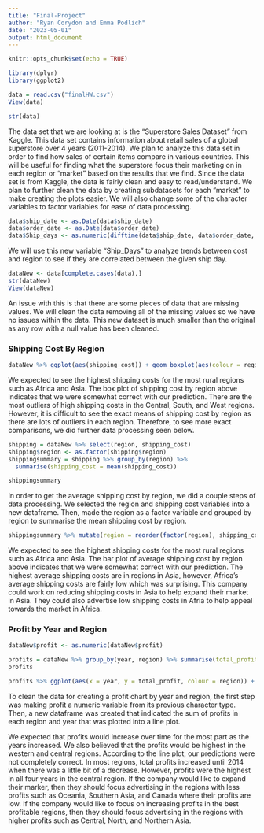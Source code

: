 ```yaml
---
title: "Final-Project"
author: "Ryan Corydon and Emma Podlich"
date: "2023-05-01"
output: html_document
---
```


```r
knitr::opts_chunk$set(echo = TRUE)

library(dplyr)
library(ggplot2)
```

```r
data = read.csv("finalHW.csv")
View(data)

str(data)
```

The data set that we are looking at is the "Superstore Sales Dataset" from Kaggle. This data set contains information about retail sales of a global superstore over 4 years (2011-2014). We plan to analyze this data set in order to find how sales of certain items compare in various countries. This will be useful for finding what the superstore focus their marketing on in each region or "market" based on the results that we find. Since the data set is from Kaggle, the data is fairly clean and easy to read/understand. We plan to further clean the data by creating subdatasets for each "market" to make creating the plots easier. We will also change some of the character variables to factor variables for ease of data processing. 


```r
data$ship_date <- as.Date(data$ship_date)
data$order_date <- as.Date(data$order_date)
data$Ship_days <- as.numeric(difftime(data$ship_date, data$order_date, units = "days"))
```

We will use this new variable "Ship_Days" to analyze trends between cost and region to see if they are correlated between the given ship day.


```r
dataNew <- data[complete.cases(data),]
str(dataNew)
View(dataNew)
```
An issue with this is that there are some pieces of data that are missing values. We will clean the data removing all of the missing values so we have no issues within the data. This new dataset is much smaller than the original as any row with a null value has been cleaned.


### Shipping Cost By Region

```r
dataNew %>% ggplot(aes(shipping_cost)) + geom_boxplot(aes(colour = region)) + facet_wrap(~region) + ggtitle("Shipping Cost By Region Boxplot") + labs(x = "Shipping Cost (dollars)")
```

We expected to see the highest shipping costs for the most rural regions such as Africa and Asia. The box plot of shipping cost by region above indicates that we were somewhat correct with our prediction. There are the most outliers of high shipping costs in the Central, South, and West regions. However, it is difficult to see the exact means of shipping cost by region as there are lots of outliers in each region. Therefore, to see more exact comparisons, we did further data processing seen below.

```r
shipping = dataNew %>% select(region, shipping_cost)
shipping$region <- as.factor(shipping$region)
shippingsummary = shipping %>% group_by(region) %>%
  summarise(shipping_cost = mean(shipping_cost))

shippingsummary
```

In order to get the average shipping cost by region, we did a couple steps of data processing. We selected the region and shipping cost variables into a new dataframe. Then, made the region as a factor variable and grouped by region to summarise the mean shipping cost by region.

```r
shippingsummary %>% mutate(region = reorder(factor(region), shipping_cost, mean, na.rm=TRUE)) %>% ggplot(aes(x = region, y = shipping_cost)) + geom_bar(stat = 'identity') + ggtitle("Average Shipping Cost By Region Bar Chart") + labs(y = "Average Shipping Cost (dollars)", x = "Region")
```

We expected to see the highest shipping costs for the most rural regions such as Africa and Asia. The bar plot of average shipping cost by region above indicates that we were somewhat correct with our prediction. The highest average shipping costs are in regions in Asia, however, Africa's average shipping costs are fairly low which was surprising. This company could work on reducing shipping costs in Asia to help expand their market in Asia. They could also advertise low shipping costs in Afria to help appeal towards the market in Africa.


### Profit by Year and Region

```r
dataNew$profit <- as.numeric(dataNew$profit)

profits = dataNew %>% group_by(year, region) %>% summarise(total_profit = sum(profit))
profits

profits %>% ggplot(aes(x = year, y = total_profit, colour = region)) + geom_line() + facet_wrap(~region) + ggtitle("Total Profit by Year and Region") + labs(x = "Year", y = "Total Profit (dollars)")
```
To clean the data for creating a profit chart by year and region, the first step was making profit a numeric variable from its previous character type. Then, a new dataframe was created that indicated the sum of profits in each region and year that was plotted into a line plot. 

We expected that profits would increase over time for the most part as the years increased. We also believed that the profits would be highest in the western and central regions. According to the line plot, our predictions were not completely correct. In most regions, total profits increased until 2014 when there was a little bit of a decrease. However, profits were the highest in all four years in the central region. If the company would like to expand their marker, then they should focus advertising in the regions with less profits such as Oceania, Southern Asia, and Canada where their profits are low. If the company would like to focus on increasing profits in the best profitable regions, then they should focus advertising in the regions with higher profits such as Central, North, and Northern Asia.
